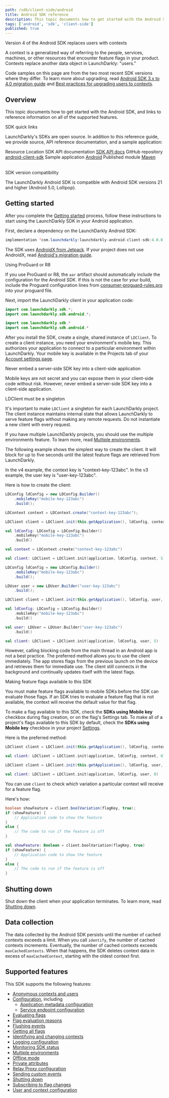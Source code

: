 ```yaml
---
path: /sdk/client-side/android
title: Android SDK reference
description: This topic documents how to get started with the Android SDK, and links to reference information on all of the supported features.
tags: ['android', 'sdk', 'client-side']
published: true
---
```


<Callout intent="info">
<CalloutTitle>Version 4 of the Android SDK replaces users with contexts</CalloutTitle>
<CalloutDescription>

A context is a generalized way of referring to the people, services, machines, or other resources that encounter feature flags in your product. Contexts replace another data object in LaunchDarkly: "users."

Code samples on this page are from the two most recent SDK versions where they differ. To learn more about upgrading, read [Android SDK 3.x to 4.0 migration guide](/sdk/client-side/android/migration-3-to-4) and [Best practices for upgrading users to contexts](/guides/flags/upgrading-contexts).

</CalloutDescription>
</Callout>

## Overview

This topic documents how to get started with the Android SDK, and links to reference information on all of the supported features.

<Callout intent="primary">
<CalloutTitle>SDK quick links</CalloutTitle>
<CalloutDescription>

LaunchDarkly's SDKs are open source. In addition to this reference guide, we provide source, API reference documentation, and a sample application:

<Table>
  <TableHeader>
    <TableHeadCell>Resource</TableHeadCell>
    <TableHeadCell>Location</TableHeadCell>
  </TableHeader>
  <TableBody>
    <TableRow>
      <TableCell>SDK API documentation</TableCell>
      <TableCell><a href="https://launchdarkly.github.io/android-client-sdk/">SDK API docs</a></TableCell>
    </TableRow>
    <TableRow>
      <TableCell>GitHub repository</TableCell>
      <TableCell><a href="https://github.com/launchdarkly/android-client-sdk">android-client-sdk</a></TableCell>
    </TableRow>
    <TableRow>
      <TableCell>Sample application</TableCell>
      <TableCell><a href="https://github.com/launchdarkly/hello-android">Android</a></TableCell>
    </TableRow>
    <TableRow>
      <TableCell>Published module</TableCell>
      <TableCell><a href="https://mvnrepository.com/artifact/com.launchdarkly/launchdarkly-android-client-sdk">Maven</a></TableCell>
    </TableRow>
  </TableBody>
</Table>

</CalloutDescription>
</Callout>

<Callout intent="info">
<CalloutTitle>SDK version compatibility</CalloutTitle>
<CalloutDescription>

The LaunchDarkly Android SDK is compatible with Android SDK versions 21 and higher (Android 5.0, Lollipop).

</CalloutDescription>
</Callout>

## Getting started

After you complete the [Getting started](/home/getting-started) process, follow these instructions to start using the LaunchDarkly SDK in your Android application.

First, declare a dependency on the LaunchDarkly Android SDK:

<CodeSample>
<CSTab label="Gradle">

```java
implementation 'com.launchdarkly:launchdarkly-android-client-sdk:4.0.0'
```

</CSTab>
</CodeSample>

The SDK uses [AndroidX from Jetpack](https://developer.android.com/jetpack/androidx). If your project does not use AndroidX, read [Android's migration guide](https://developer.android.com/jetpack/androidx/migrate).

<Callout intent="info">
<CalloutTitle>Using ProGuard or R8</CalloutTitle>
<CalloutDescription>

If you use ProGuard or R8, the `aar` artifact should automatically include the configuration for the Android SDK. If this is not the case for your build, include the Proguard configuration lines from [consumer-proguard-rules.pro](https://github.com/launchdarkly/android-client-sdk/blob/master/launchdarkly-android-client-sdk/consumer-proguard-rules.pro) into your proguard file.

</CalloutDescription>
</Callout>

Next, import the LaunchDarkly client in your application code:

<CodeSample>
<CSTab label="Java">

```java
import com.launchdarkly.sdk.*;
import com.launchdarkly.sdk.android.*;
```

</CSTab>
<CSTab label="Kotlin">

```kotlin
import com.launchdarkly.sdk.*
import com.launchdarkly.sdk.android.*
```

</CSTab>
</CodeSample>

After you install the SDK, create a single, shared instance of `LDClient`. To create a client instance, you need your environment's mobile key. This authorizes your application to connect to a particular environment within LaunchDarkly. Your mobile key is available in the Projects tab of your [Account settings page](https://app.launchdarkly.com/settings/projects).

<Callout intent="alert">
<CalloutTitle>Never embed a server-side SDK key into a client-side application</CalloutTitle>
<CalloutDescription>

Mobile keys are not secret and you can expose them in your client-side code without risk. However, never embed a server-side SDK key into a client-side application.

</CalloutDescription>
</Callout>

<Callout intent="alert">
<CalloutTitle>LDClient must be a singleton</CalloutTitle>
<CalloutDescription>

It's important to make `LDClient` a singleton for each LaunchDarkly project. The client instance maintains internal state that allows LaunchDarkly to serve feature flags without making any remote requests. Do not instantiate a new client with every request.

If you have multiple LaunchDarkly projects, you should use the multiple environments feature. To learn more, read [Multiple environments](/sdk/features/multiple-environments#android).

</CalloutDescription>
</Callout>

The following example shows the simplest way to create the client. It will block for up to five seconds until the latest feature flags are retrieved from LaunchDarkly.

In the v4 example, the context key is "context-key-123abc". In the v3 example, the user key is "user-key-123abc". 

Here is how to create the client:

<CodeSample>
<CSTab label="Android SDK v4.0 (Java)">

```java
LDConfig ldConfig = new LDConfig.Builder()
    .mobileKey("mobile-key-123abc")
    .build();

LDContext context = LDContext.create("context-key-123abc");

LDClient client = LDClient.init(this.getApplication(), ldConfig, context, 5);
```

</CSTab>
<CSTab label="Android SDK v4.0 (Kotlin)">

```kotlin
val ldConfig: LDConfig = LDConfig.Builder()
    .mobileKey("mobile-key-123abc")
    .build()

val context = LDContext.create("context-key-123abc")

val client: LDClient = LDClient.init(application, ldConfig, context, 5)
```

</CSTab>
<CSTab label="Android SDK v3.x (Java)">

```java
LDConfig ldConfig = new LDConfig.Builder()
    .mobileKey("mobile-key-123abc")
    .build();

LDUser user = new LDUser.Builder("user-key-123abc")
    .build();

LDClient client = LDClient.init(this.getApplication(), ldConfig, user, 5);
```

</CSTab>
<CSTab label="Android SDK v3.x (Kotlin)">

```kotlin
val ldConfig: LDConfig = LDConfig.Builder()
    .mobileKey("mobile-key-123abc")
    .build()

val user: LDUser = LDUser.Builder("user-key-123abc")
    .build()

val client: LDClient = LDClient.init(application, ldConfig, user, 5)
```

</CSTab>
</CodeSample>

However, calling blocking code from the main thread in an Android app is not a best practice. The preferred method allows you to use the client immediately. The app stores flags from the previous launch on the device and retrieves them for immediate use. The client still connects in the background and continually updates itself with the latest flags.

<Callout intent="alert">
<CalloutTitle>Making feature flags available to this SDK</CalloutTitle>
<CalloutDescription>

You must make feature flags available to mobile SDKs before the SDK can evaluate those flags. If an SDK tries to evaluate a feature flag that is not available, the context will receive the default value for that flag.

To make a flag available to this SDK, check the **SDKs using Mobile key** checkbox during flag creation, or on the flag's Settings tab. To make all of a project's flags available to this SDK by default, check the **SDKs using Mobile key** checkbox in your project [Settings](https://app.launchdarkly.com/settings/projects).

</CalloutDescription>
</Callout>

Here is the preferred method:

<CodeSample>
<CSTab label="Android SDK v4.0 (Java)">

```java
LDClient client = LDClient.init(this.getApplication(), ldConfig, context, 0);
```

</CSTab>
<CSTab label="Android SDK v4.0 (Kotlin)">

```kotlin
val client: LDClient = LDClient.init(application, ldConfig, context, 0)
```

</CSTab>
<CSTab label="Android SDK v3.x (Java)">

```java
LDClient client = LDClient.init(this.getApplication(), ldConfig, user, 0);
```

</CSTab>
<CSTab label="Android SDK v3.x (Kotlin)">

```kotlin
val client: LDClient = LDClient.init(application, ldConfig, user, 0)
```

</CSTab>
</CodeSample>

You can use `client` to check which variation a particular context will receive for a feature flag.

Here's how:

<CodeSample>
<CSTab label="Java">

```java
boolean showFeature = client.boolVariation(flagKey, true);
if (showFeature) {
    // Application code to show the feature
}
else {
    // The code to run if the feature is off
}
```

</CSTab>
<CSTab label="Kotlin">

```kotlin
val showFeature: Boolean = client.boolVariation(flagKey, true)
if (showFeature) {
    // Application code to show the feature
}
else {
    // The code to run if the feature is off
}
```

</CSTab>
</CodeSample>

## Shutting down

Shut down the client when your application terminates. To learn more, read [Shutting down](/sdk/features/shutdown#android).

## Data collection

The data collected by the Android SDK persists until the number of cached contexts exceeds a limit. When you call `identify`, the number of cached contexts increments. Eventually, the number of cached contexts exceeds `maxCachedContexts`. When that happens, the SDK deletes context data in excess of `maxCachedContext`, starting with the oldest context first.

## Supported features

This SDK supports the following features:

* [Anonymous contexts and users](/sdk/features/anonymous#android)
* [Configuration](/sdk/features/config#android), including
  * [Application metadata configuration](/sdk/features/app-config#android)
  * [Service endpoint configuration](/sdk/features/service-endpoint-configuration#android)
* [Evaluating flags](/sdk/features/evaluating#android)
* [Flag evaluation reasons](/sdk/features/evaluation-reasons#android)
* [Flushing events](/sdk/features/flush#android)
* [Getting all flags](/sdk/features/all-flags#android)
* [Identifying and changing contexts](/sdk/features/identify#android)
* [Logging configuration](/sdk/features/logging#android)
* [Monitoring SDK status](/sdk/features/monitoring#android)
* [Multiple environments](/sdk/features/multiple-environments#android)
* [Offline mode](/sdk/features/offline-mode#android)
* [Private attributes](/sdk/features/private-attributes#android)
* [Relay Proxy configuration](/sdk/features/relay-proxy-configuration/proxy-mode#android)
* [Sending custom events](/sdk/features/events#android)
* [Shutting down](/sdk/features/shutdown#android)
* [Subscribing to flag changes](/sdk/features/flag-changes#android)
* [User and context configuration](/sdk/features/user-context-config#android)
